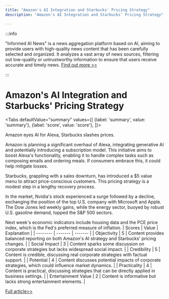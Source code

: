 ```yaml
---
title: "Amazon's AI Integration and Starbucks' Pricing Strategy"
description: "Amazon's AI Integration and Starbucks' Pricing Strategy"

---
```



:::info

"Informed AI News" is a news aggregation platform based on AI, aiming to provide users with high-quality news content that has been carefully selected and organized. It analyzes a vast array of news sources, filtering out low-quality or untrustworthy information to ensure that users receive accurate and timely news.  [Find out more >>](/)

:::

# Amazon's AI Integration and Starbucks' Pricing Strategy


<Tabs
	defaultValue="summary"
	values={[
	{label: 'summary', value: 'summary'},
	{label: 'score', value: 'score'},
]}>
<TabItem value="summary">


Amazon eyes AI for Alexa, Starbucks slashes prices.

Amazon is planning a significant overhaul of Alexa, integrating generative AI and potentially introducing a subscription model. This initiative aims to boost Alexa's functionality, enabling it to handle complex tasks such as composing emails and ordering meals. If consumers embrace this, it could help mitigate losses.

Starbucks, grappling with a sales downturn, has introduced a $5 value menu to attract price-conscious customers. This pricing strategy is a modest step in a lengthy recovery process.

In the market, Nvidia's stock experienced a surge followed by a decline, exchanging the position of the top U.S. company with Microsoft and Apple. The Dow Jones led weekly gains, while the energy sector, buoyed by robust U.S. gasoline demand, topped the S&P 500 sectors.

Next week's economic indicators include housing data and the PCE price index, which is the Fed's preferred measure of inflation.
</TabItem>
<TabItem value="score">
	| Scores     | Value   | Explanation |
	| -------- | ------- | ------- |
	| Objectivity  | 5    | Content provides balanced reporting on both Amazon's AI strategy and Starbucks' pricing changes.    |
	| Social Impact | 3     | Content sparks some discussion on corporate strategies but lacks widespread social impact.    |
	| Credibility    | 5    | Content is credible, discussing real corporate strategies with factual support.    |
	| Potential    | 4    | Content discusses potential impacts of corporate strategies, which could influence market dynamics.    |
	| Practicality    | 4    | Content is practical, discussing strategies that can be directly applied in business settings.    |
	| Entertainment Value    | 2    | Content is informative but lacks strong entertainment elements.    |
</TabItem>
</Tabs>

[Full article>>](https://www.cnbc.com/2024/06/21/amazon-starbucks-look-to-stay-competitive-with-different-approaches-to-pricing.html)
